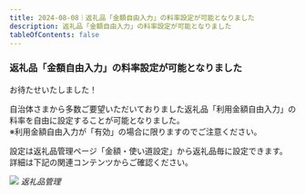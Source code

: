 ```yaml
---
title: 2024-08-08｜返礼品「金額自由入力」の料率設定が可能となりました
description: 返礼品「金額自由入力」の料率設定が可能となりました
tableOfContents: false
---
```


### 返礼品「金額自由入力」の料率設定が可能となりました

お待たせいたしました！  

自治体さまから多数ご要望いただいておりました返礼品「利用金額自由入力」の料率を自由に設定することが可能となりました。  
※利用金額自由入力が「有効」の場合に限りますのでご注意ください。  

設定は返礼品管理ページ「金額・使い道設定」から返礼品毎に設定できます。  
詳細は下記の関連コンテンツからご確認ください。  

![](../../../assets/images/lg_product_24.png)
*返礼品管理*


<LinkCard
  title="関連コンテンツ｜返礼品管理"
  href="/lg/product/"
/>
